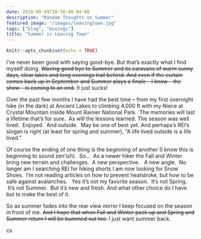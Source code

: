 ```yaml
---
date: 2018-09-09T10:58:08-04:00
description: "Random Thoughts on Summer"
featured_image: "/images/leavingtown.jpg"
tags: ["blog", "musings"]
title: "Summer is Leaving Town"
---
```


```r
knitr::opts_chunk$set(echo = TRUE)
```


I've never been good with saying good-bye. But that's exactly what I find myself doing. ~~Waving good bye to Summer and its caravans of warm sunny days, clear lakes and long evenings trail behind. And even if the curtain comes back up in September and Summer plays a finale -- I know -- the show -- is coming to an end.~~ It just sucks!

Over the past few months I have had the best time -- from my first overnight hike (in the dark) at Ancient Lakes to climbing 4,000 ft with my Niece at Crystal Mountain inside Mount Rainier National Park.  The memories will last a lifetime that's for sure.  As will the lessons learned. The season was well lived.  Enjoyed.  And outside.  May be one of best yet.  And perhaps's REI's slogan is right (at least for spring and summer), "A life lived outside is a life lived."

Of course the ending of one thing is the beginning of another (I know this is beginning to sound zen'ish).  So...  As a newer hiker the Fall and Winter bring new terrain and challenges.  A new perspective.   A new angle.  No longer am I searching REI for hiking shorts I am now looking for Snow Shoes.  I'm not reading articles on how to prevent heatstroke, but how to be safe against avalanches.   Yes it's not my favorite season.  It's not Spring.  It's not Summer.  But it's new and fresh. And what other choice do I have but to make the best of it.

So as summer fades into the rear view mirror I keep focused on the season in front of me. ~~And I hope that when Fall and Winter pack up and Spring and Summer return I will be bummed out too.~~  I just want summer back.  

cs
